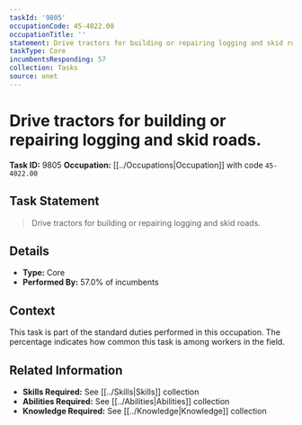 ```yaml
---
taskId: '9805'
occupationCode: 45-4022.00
occupationTitle: ''
statement: Drive tractors for building or repairing logging and skid roads.
taskType: Core
incumbentsResponding: 57
collection: Tasks
source: onet
---
```

# Drive tractors for building or repairing logging and skid roads.

**Task ID:** 9805
**Occupation:** [[../Occupations|Occupation]] with code `45-4022.00`

## Task Statement

> Drive tractors for building or repairing logging and skid roads.

## Details

- **Type:** Core
- **Performed By:** 57.0% of incumbents

## Context

This task is part of the standard duties performed in this occupation. The percentage indicates how common this task is among workers in the field.

## Related Information

- **Skills Required:** See [[../Skills|Skills]] collection
- **Abilities Required:** See [[../Abilities|Abilities]] collection
- **Knowledge Required:** See [[../Knowledge|Knowledge]] collection
